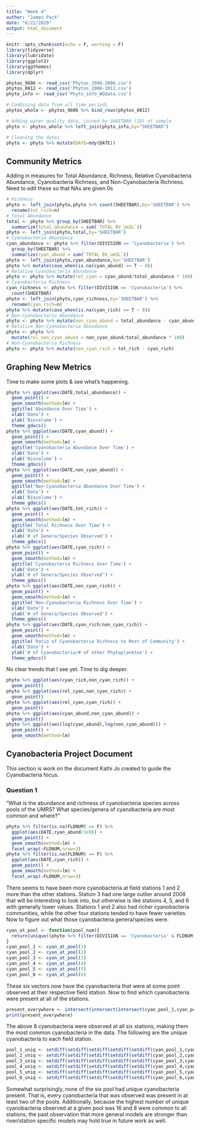 ```yaml
---
title: "Week 4"
author: "James Pack"
date: "6/22/2020"
output: html_document
---
```


```r
knitr::opts_chunk$set(echo = F, warning = F)
library(tidyverse)
library(lubridate)
library(ggplot2)
library(ggthemes)
library(dplyr)
```

```r
phytos_9606 <- read_csv('Phytos_1996-2006.csv')
phytos_0812 <- read_csv('Phytos_2008-2012.csv')
phyto_info <- read_csv('Phyto_info_WQdata.csv')

# Combining data from all time periods
phytos_whole <- phytos_9606 %>% bind_rows(phytos_0812)

# Adding water quality data, joined by SHEETBAR (ID) of sample
phyto <- phytos_whole %>% left_join(phyto_info,by="SHEETBAR")

# Cleaning the dates
phyto <- phyto %>% mutate(DATE=mdy(DATE))
```

## Community Metrics

Adding in measures for Total Abundance, Richness, Relative Cyanobacteria Abundance, Cyanobacteria Richness, and Non-Cyanobacteria Richness. Need to edit these so that NAs are given 0s

```r
# Richness
phyto <- left_join(phyto,phyto %>% count(SHEETBAR),by='SHEETBAR') %>% 
  rename(tot_rich=n)
# Total Abundance
total <- phyto %>% group_by(SHEETBAR) %>% 
  summarize(total_abundance = sum(`TOTAL BV_um3L`))
phyto <- left_join(phyto,total,by='SHEETBAR')
# Cyanobacteria Abundance
cyan_abundance <- phyto %>% filter(DIVISION == 'Cyanobacteria') %>% 
  group_by(SHEETBAR) %>% 
  summarize(cyan_abund = sum(`TOTAL BV_um3L`))
phyto <- left_join(phyto,cyan_abundance,by='SHEETBAR')
phyto %>% mutate(case_when(is.na(cyan_abund) == T ~ 0))
# Relative Cyanobacteria Abundance
phyto <- phyto %>% mutate(rel_cyan = cyan_abund/total_abundance * 100)
# Cyanobacteria Richness
cyan_richness <- phyto %>% filter(DIVISION == 'Cyanobacteria') %>% 
  count(SHEETBAR)
phyto <- left_join(phyto,cyan_richness,by='SHEETBAR') %>% 
  rename(cyan_rich=n)
phyto %>% mutate(case_when(is.na(cyan_rich) == T ~ 0))
# Non-Cyanobacteria Abundance
phyto <- phyto %>% mutate(non_cyan_abund = total_abundance - cyan_abund)
# Relative Non-Cyanobacteria Abundance
phyto <- phyto %>% 
  mutate(rel_non_cyan_abund = non_cyan_abund/total_abundance * 100)
# Non-Cyanobacteria Richness
phyto <- phyto %>% mutate(non_cyan_rich = tot_rich - cyan_rich)
```

## Graphing New Metrics
Time to make some plots & see what's happening.

```r
phyto %>% ggplot(aes(DATE,total_abundance)) +
  geom_point() +
  geom_smooth(method=lm) +
  ggtitle('Abundance Over Time') +
  xlab('Date') +
  ylab('Biovolume') +
  theme_gdocs()
phyto %>% ggplot(aes(DATE,cyan_abund)) +
  geom_point() + 
  geom_smooth(method=lm) +
  ggtitle('Cyanobacteria Abundance Over Time') +
  xlab('Date') +
  ylab('Biovolume') +
  theme_gdocs()
phyto %>% ggplot(aes(DATE,non_cyan_abund)) +
  geom_point() +
  geom_smooth(method=lm) +
  ggtitle('Non-Cyanobacteria Abundance Over Time') +
  xlab('Date') +
  ylab('Biovolume') +
  theme_gdocs()
phyto %>% ggplot(aes(DATE,tot_rich)) +
  geom_point() +
  geom_smooth(method=lm) +
  ggtitle('Total Richness Over Time') +
  xlab('Date') +
  ylab('# of Genera/Species Observed') +
  theme_gdocs()
phyto %>% ggplot(aes(DATE,cyan_rich)) +
  geom_point() +
  geom_smooth(method=lm) +
  ggtitle('Cyanobacteria Richness Over Time') +
  xlab('Date') +
  ylab('# of Genera/Species Observed') +
  theme_gdocs()
phyto %>% ggplot(aes(DATE,non_cyan_rich)) +
  geom_point() +
  geom_smooth(method=lm) +
  ggtitle('Non-Cyanobacteria Richness Over Time') +
  xlab('Date') +
  ylab('# of Genera/Species Observed') +
  theme_gdocs()
phyto %>% ggplot(aes(DATE,cyan_rich/non_cyan_rich)) +
  geom_point() +
  geom_smooth(method=lm) +
  ggtitle('Ratio of Cyanobacteria Richness to Rest of Community') +
  xlab('Date') +
  ylab('# of Cyanobacteria/# of other Phytoplankton') +
  theme_gdocs()
```

No clear trends that I see yet. Time to dig deeper. 

```r
phyto %>% ggplot(aes(cyan_rich,non_cyan_rich)) +
  geom_point() 
phyto %>% ggplot(aes(rel_cyan,non_cyan_rich)) +
  geom_point() 
phyto %>% ggplot(aes(rel_cyan,cyan_rich)) +
  geom_point()
phyto %>% ggplot(aes(cyan_abund,non_cyan_abund)) +
  geom_point()
phyto %>% ggplot(aes(log(cyan_abund),log(non_cyan_abund))) +
  geom_point() +
  geom_smooth(method=lm)
```

## Cyanobacteria Project Document

This section is work on the document Kathi Jo created to guide the Cyanobacteria focus.

### Question 1

"What is the abundance and richness of cyanobacteria species across pools of the UMRS?  What species/genera of cyanobacteria are most common and where?"

```r
phyto %>% filter(is.na(FLDNUM) == F) %>% 
  ggplot(aes(DATE,cyan_abund/1e9)) +
  geom_point() +
  geom_smooth(method=lm) +
  facet_wrap(~FLDNUM,nrow=3)
phyto %>% filter(is.na(FLDNUM) == F) %>% 
  ggplot(aes(DATE,cyan_rich)) +
  geom_point() +
  geom_smooth(method=lm) +
  facet_wrap(~FLDNUM,nrow=3)
```

There seems to have been more cyanobacteria at field stations 1 and 2 more than the other stations. Station 3 had one large outlier around 2008 that will be interesting to look into, but otherwise is like stations 4, 5, and 6 with generally lower values. Stations 1 and 2 also had richer cyanobacteria communities, while the other four stations tended to have fewer varieties. Now to figure out what those cyanobacteria genera/species were.

```r
cyan_at_pool <- function(pool_num){
  return(unique((phyto %>% filter(DIVISION == 'Cyanobacteria' & FLDNUM == pool_num))$GENUS))
}
cyan_pool_1 <- cyan_at_pool(1)
cyan_pool_2 <- cyan_at_pool(2)
cyan_pool_3 <- cyan_at_pool(3)
cyan_pool_4 <- cyan_at_pool(4)
cyan_pool_5 <- cyan_at_pool(5)
cyan_pool_6 <- cyan_at_pool(6)
```

These six vectors now have the cyanobacteria that were at some point observed at their respective field station. Now to find which cyanobacteria were present at all of the stations.

```r
present_everywhere <- intersect(intersect(intersect(cyan_pool_1,cyan_pool_2), intersect(cyan_pool_3,cyan_pool_4)), intersect(cyan_pool_5,cyan_pool_6))
print(present_everywhere)
```

The above 8 cyanobacteria were observed at all six stations, making them the most common cyanobacteria in the data. The following are the unique cyanobacteria to each field station.

```r
pool_1_uniq <- setdiff(setdiff(setdiff(setdiff(setdiff(cyan_pool_1,cyan_pool_2), cyan_pool_3), cyan_pool_4), cyan_pool_5), cyan_pool_6)
pool_2_uniq <- setdiff(setdiff(setdiff(setdiff(setdiff(cyan_pool_2,cyan_pool_1), cyan_pool_3), cyan_pool_4), cyan_pool_5), cyan_pool_6)
pool_3_uniq <- setdiff(setdiff(setdiff(setdiff(setdiff(cyan_pool_3,cyan_pool_2), cyan_pool_1), cyan_pool_4), cyan_pool_5), cyan_pool_6)
pool_4_uniq <- setdiff(setdiff(setdiff(setdiff(setdiff(cyan_pool_4,cyan_pool_2), cyan_pool_3), cyan_pool_1), cyan_pool_5), cyan_pool_6)
pool_5_uniq <- setdiff(setdiff(setdiff(setdiff(setdiff(cyan_pool_5,cyan_pool_2), cyan_pool_3), cyan_pool_4), cyan_pool_1), cyan_pool_6)
pool_6_uniq <- setdiff(setdiff(setdiff(setdiff(setdiff(cyan_pool_6,cyan_pool_2), cyan_pool_3), cyan_pool_4), cyan_pool_5), cyan_pool_1)
```

Somewhat surprisingly, none of the six pool had unique cyanobacteria present. That is, every cyanobacteria that was observed was present in at least two of the pools. Additionally, because the highest number of unique cyanobacteria observed at a given pool was 16 and 8 were common to all stations, the past observation that more general models are stronger than river/station specific models may hold true in future work as well. 
